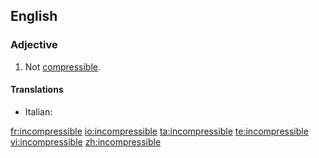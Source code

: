==English==
===Adjective===
{{en-adj|-}}
# Not [[compressible]].

====Translations====
{{top}}
* Italian: {{t-|it|incomprimibile}}
{{mid}}

{{bottom}}

[[fr:incompressible]]
[[io:incompressible]]
[[ta:incompressible]]
[[te:incompressible]]
[[vi:incompressible]]
[[zh:incompressible]]